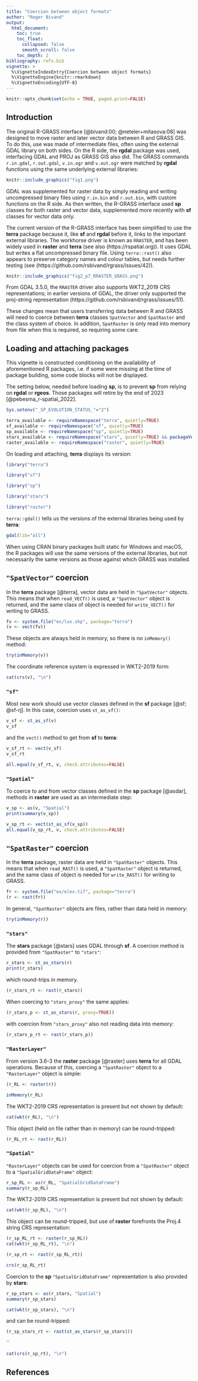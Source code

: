 ```yaml
---
title: "Coercion between object formats"
author: "Roger Bivand"
output:
  html_document:
    toc: true
    toc_float:
      collapsed: false
      smooth_scroll: false
    toc_depth: 2
bibliography: refs.bib
vignette: >
  %\VignetteIndexEntry{Coercion between object formats}
  %\VignetteEngine{knitr::rmarkdown}
  %\VignetteEncoding{UTF-8}
---
```


```r
knitr::opts_chunk$set(echo = TRUE, paged.print=FALSE)
```

## Introduction

The original R-GRASS interface [@bivand:00; @neteler+mitasova:08] was designed to move raster and later vector data between R and GRASS GIS. To do this, use was made of intermediate files, often using the external GDAL library on both sides. On the R side, the **rgdal** package was used, interfacing GDAL and PROJ as GRASS GIS also did. The GRASS commands `r.in.gdal`, `r.out.gdal`, `v.in.ogr` and `v.out.ogr` were matched by **rgdal** functions using the same underlying external libraries:


```r
knitr::include_graphics("fig1.png")
```

GDAL was supplemented for raster data by simply reading and writing uncompressed binary files using `r.in.bin` and `r.out.bin`, with custom functions on the R side. As then written, the R-GRASS interface used **sp** classes for both raster and vector data, supplemented more recently with **sf** classes for vector data only.

The current version of the R-GRASS interface has been simplified to use the **terra** package because it, like **sf** and **rgdal** before it, links to the important external libraries. The workhorse driver is known as `RRASTER`, and has been widely used in **raster** and **terra** (see also (https://rspatial.org)). It uses GDAL but writes a flat uncompressed binary file. Using `terra::rast()` also appears to preserve category names and colour tables, but needs further testing (see (https://github.com/rsbivand/rgrass/issues/42)).

```r
knitr::include_graphics("fig2_p7_RRASTER_GRASS.png")
```

From GDAL 3.5.0, the `RRASTER` driver also supports WKT2_2019 CRS representations; in earlier versions of GDAL, the driver only supported the proj-string representation (https://github.com/rsbivand/rgrass/issues/51).

These changes mean that users transferring data between R and GRASS will need to coerce between **terra** classes `SpatVector` and `SpatRaster` and the class system of choice. In addition, `SpatRaster` is only read into memory from file when this is required, so requiring some care.

## Loading and attaching packages

This vignette is constructed conditioning on the availability of aforementioned R packages, i.e. if some were missing at the time of package building, some code blocks will not be displayed.

The setting below, needed before loading **sp**, is to prevent **sp** from relying on **rgdal** or **rgeos**.
Those packages will retire by the end of 2023 [@pebesma_r-spatial_2022].

```r
Sys.setenv("_SP_EVOLUTION_STATUS_"="2")
```

```r
terra_available <- requireNamespace("terra", quietly=TRUE)
sf_available <- requireNamespace("sf", quietly=TRUE)
sp_available <- requireNamespace("sp", quietly=TRUE)
stars_available <- requireNamespace("stars", quietly=TRUE) && packageVersion("stars") > "0.5.4"
raster_available <- requireNamespace("raster", quietly=TRUE)
```

On loading and attaching, **terra** displays its version:

```r
library("terra")
```

```r
library("sf")
```

```r
library("sp")
```

```r
library("stars")
```

```r
library("raster")
```

`terra::gdal()` tells us the versions of the external libraries being used by **terra**:

```r
gdal(lib="all")
```

When using CRAN binary packages built static for Windows and macOS, the R packages will use the same versions of the external libraries, but not necessarily the same versions as those against which GRASS was installed.



## `"SpatVector"` coercion

In the **terra** package [@terra], vector data are held in `"SpatVector"` objects. This means that when `read_VECT()` is used, a `"SpatVector"` object is returned, and the same class of object is needed for `write_VECT()` for writing to GRASS.


```r
fv <- system.file("ex/lux.shp", package="terra")
(v <- vect(fv))
```

These objects are always held in memory, so there is no `inMemory()` method:

```r
try(inMemory(v))
```

The coordinate reference system is expressed in WKT2-2019 form:

```r
cat(crs(v), "\n")
```

### `"sf"`

Most new work should use vector classes defined in the **sf** package [@sf; @sf-rj]. In this case, coercion uses `st_as_sf()`:

```r
v_sf <- st_as_sf(v)
v_sf
```

and the `vect()` method to get from **sf** to **terra**:

```r
v_sf_rt <- vect(v_sf)
v_sf_rt
```

```r
all.equal(v_sf_rt, v, check.attributes=FALSE)
```

### `"Spatial"`

To coerce to and from vector classes defined in the **sp** package [@asdar], methods in **raster** are used as an intermediate step:

```r
v_sp <- as(v, "Spatial")
print(summary(v_sp))
```

```r
v_sp_rt <- vect(st_as_sf(v_sp))
all.equal(v_sp_rt, v, check.attributes=FALSE)
```

## `"SpatRaster"` coercion

In the **terra** package, raster data are held in `"SpatRaster"` objects. This means that when `read_RAST()` is used, a `"SpatRaster"` object is returned, and the same class of object is needed for `write_RAST()` for writing to GRASS.

```r
fr <- system.file("ex/elev.tif", package="terra")
(r <- rast(fr))
```

In general, `"SpatRaster"` objects are files, rather than data held in memory:

```r
try(inMemory(r))
```

### `"stars"`

The **stars** package [@stars] uses GDAL through **sf**. A coercion method is provided from `"SpatRaster"` to `"stars"`:

```r
r_stars <- st_as_stars(r)
print(r_stars)
```
which round-trips in memory. 

```r
(r_stars_rt <- rast(r_stars))
```

When coercing to `"stars_proxy"` the same applies:

```r
(r_stars_p <- st_as_stars(r, proxy=TRUE))
```
with coercion from `"stars_proxy"` also not reading data into memory:

```r
(r_stars_p_rt <- rast(r_stars_p))
```

### `"RasterLayer"`

From version 3.6-3 the **raster** package [@raster] uses **terra** for all GDAL operations. Because of this, coercing a `"SpatRaster"` object to a `"RasterLayer"` object is simple:

```r
(r_RL <- raster(r))
```
```r
inMemory(r_RL)
```

The WKT2-2019 CRS representation is present but not shown by default:

```r
cat(wkt(r_RL), "\n")
```

This object (held on file rather than in memory) can be round-tripped:

```r
(r_RL_rt <- rast(r_RL))
```

### `"Spatial"`

`"RasterLayer"` objects can be used for coercion from a `"SpatRaster"` object to a `"SpatialGridDataFrame"` object:

```r
r_sp_RL <- as(r_RL, "SpatialGridDataFrame")
summary(r_sp_RL)
```

The WKT2-2019 CRS representation is present but not shown by default:

```r
cat(wkt(r_sp_RL), "\n")
```

This object can be round-tripped, but use of **raster** forefronts the Proj.4 string CRS representation:
```r
(r_sp_RL_rt <- raster(r_sp_RL))
cat(wkt(r_sp_RL_rt), "\n")
```


```r
(r_sp_rt <- rast(r_sp_RL_rt))
```
```r
crs(r_sp_RL_rt)
```

Coercion to the **sp** `"SpatialGridDataFrame"` representation is also provided by **stars**:

```r
r_sp_stars <- as(r_stars, "Spatial")
summary(r_sp_stars)
```

```r
cat(wkt(r_sp_stars), "\n")
```

and can be round-tripped:

```r
(r_sp_stars_rt <- rast(st_as_stars(r_sp_stars)))
```
``
```r
cat(crs(r_sp_rt), "\n")
```

## References
